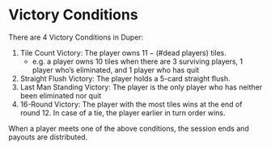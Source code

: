 # Victory Conditions

There are 4 Victory Conditions in Duper:

1. Tile Count Victory: The player owns $11-(\text{\# dead players})$ tiles.
   - e.g. a player owns 10 tiles when there are 3 surviving players, 1 player who’s eliminated, and 1 player who has quit
2. Straight Flush Victory: The player holds a 5-card straight flush.
3. Last Man Standing Victory: The player is the only player who has neither been eliminated nor quit
4. 16-Round Victory: The player with the most tiles wins at the end of round 12. In case of a tie, the player earlier in turn order wins.

When a player meets one of the above conditions, the session ends and payouts are distributed.
